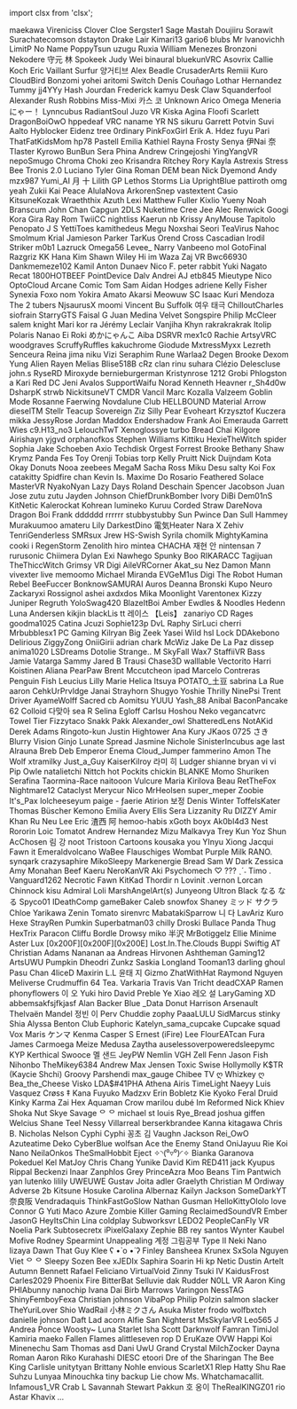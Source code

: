 ﻿import clsx from 'clsx';


<!-- Reminder that not only HTML chars have to be escaped, MDX chars also need to be (such as a space followed by an underscore). -->
<Patronelt k="0" ias="1" sp="0" >maekawa</Patronelt> <Patronelt k="0" ias="1" sp="0" >Vireniciss</Patronelt> <Patronelt k="0" ias="1" sp="0" >Clover Cloe</Patronelt> <Patronelt k="0" ias="0" sp="0" >Sergster1</Patronelt> <Patronelt k="0" ias="1" sp="0" >Sage Mastah</Patronelt> 
<Patronelt k="0" ias="1" sp="0" >Doujiiru</Patronelt> <Patronelt k="0" ias="1" sp="0" >Sorawit Surachatecomson</Patronelt> <Patronelt k="0" ias="1" sp="0" >dstayton</Patronelt> <Patronelt k="0" ias="1" sp="0" >Drake Lair</Patronelt> <Patronelt k="0" ias="1" sp="0" >Kimari13</Patronelt> 
<Patronelt k="0" ias="0" sp="0" >gario6</Patronelt> <Patronelt k="0" ias="1" sp="0" >blubs</Patronelt> <Patronelt k="0" ias="1" sp="0" >Mr Ivanovichh</Patronelt> <Patronelt k="0" ias="1" sp="0" >LimitP</Patronelt> <Patronelt k="0" ias="1" sp="0" >No Name</Patronelt> 
<Patronelt k="0" ias="1" sp="0" >PoppyTsun</Patronelt> <Patronelt k="0" ias="1" sp="0" >uzugu</Patronelt> <Patronelt k="0" ias="1" sp="0" >Ruxia</Patronelt> <Patronelt k="0" ias="0" sp="0" >William Menezes Bronzoni</Patronelt> <Patronelt k="0" ias="1" sp="0" >Nekodere</Patronelt> 
<Patronelt k="0" ias="1" sp="0" >守元 林</Patronelt> <Patronelt k="0" ias="1" sp="0" >Spokeek</Patronelt> <Patronelt k="0" ias="0" sp="0" >Judy Wei</Patronelt> <Patronelt k="0" ias="1" sp="0" >binaural</Patronelt> <Patronelt k="0" ias="1" sp="0" >bluekunVRC</Patronelt> 
<Patronelt k="0" ias="1" sp="0" >Asovrix</Patronelt> <Patronelt k="0" ias="1" sp="0" >Callie Koch</Patronelt> <Patronelt k="0" ias="1" sp="0" >Eric Vaillant</Patronelt> <Patronelt k="0" ias="1" sp="0" >Surfur</Patronelt> <Patronelt k="0" ias="1" sp="0" >양거티브</Patronelt> 
<Patronelt k="0" ias="1" sp="0" >Alex Beadle</Patronelt> <Patronelt k="0" ias="1" sp="0" >CrusaderArts</Patronelt> <Patronelt k="0" ias="1" sp="0" >Remiii</Patronelt> <Patronelt k="0" ias="1" sp="0" >Kuro</Patronelt> <Patronelt k="0" ias="1" sp="0" >CloudBird</Patronelt> 
<Patronelt k="0" ias="1" sp="0" >Bonzomi</Patronelt> <Patronelt k="0" ias="1" sp="0" >yohei aritomi</Patronelt> <Patronelt k="0" ias="1" sp="0" >Switch</Patronelt> <Patronelt k="0" ias="1" sp="0" >Denís Couñago</Patronelt> <Patronelt k="0" ias="1" sp="0" >Lothar Hernandez</Patronelt> 
<Patronelt k="0" ias="1" sp="0" >Tummy</Patronelt> <Patronelt k="0" ias="1" sp="0" >jj4YYy</Patronelt> <Patronelt k="0" ias="1" sp="0" >Hash Jourdan</Patronelt> <Patronelt k="0" ias="1" sp="0" >Frederick</Patronelt> <Patronelt k="0" ias="1" sp="0" >kamyu</Patronelt> 
<Patronelt k="0" ias="1" sp="0" >Desk Claw</Patronelt> <Patronelt k="0" ias="1" sp="0" >Squanderfool</Patronelt> <Patronelt k="0" ias="1" sp="0" >Alexander</Patronelt> <Patronelt k="0" ias="1" sp="0" >Rush Robbins</Patronelt> <Patronelt k="0" ias="1" sp="0" >Miss&#0045;Mixi</Patronelt> 
<Patronelt k="0" ias="1" sp="0" >카스 코</Patronelt> <Patronelt k="0" ias="1" sp="0" >Unknown</Patronelt> <Patronelt k="0" ias="0" sp="0" >Arico</Patronelt> <Patronelt k="0" ias="1" sp="0" >Omega</Patronelt> <Patronelt k="0" ias="1" sp="0" >Meneria</Patronelt> 
<Patronelt k="0" ias="1" sp="0" >にゃー！</Patronelt> <Patronelt k="0" ias="1" sp="0" >Lynncubus</Patronelt> <Patronelt k="0" ias="1" sp="0" >RadiantSoul</Patronelt> <Patronelt k="0" ias="1" sp="0" >Juzo VR</Patronelt> <Patronelt k="0" ias="1" sp="0" >Kiska Agina</Patronelt> 
<Patronelt k="0" ias="1" sp="0" >Floofi</Patronelt> <Patronelt k="0" ias="1" sp="0" >Scarlett</Patronelt> <Patronelt k="0" ias="1" sp="0" >DragonBoiOwO</Patronelt> <Patronelt k="0" ias="1" sp="0" >hppedeaf</Patronelt> <Patronelt k="0" ias="1" sp="0" >VRC naname</Patronelt> 
<Patronelt k="0" ias="1" sp="0" >YR NS</Patronelt> <Patronelt k="0" ias="1" sp="0" >sikuru</Patronelt> <Patronelt k="0" ias="1" sp="0" >Garrett Potvin</Patronelt> <Patronelt k="0" ias="1" sp="0" >Suvi Aalto</Patronelt> <Patronelt k="0" ias="1" sp="0" >Hyblocker</Patronelt> 
<Patronelt k="0" ias="1" sp="0" >Eidenz</Patronelt> <Patronelt k="0" ias="1" sp="0" >tree</Patronelt> <Patronelt k="0" ias="1" sp="0" >0rdinary</Patronelt> <Patronelt k="0" ias="1" sp="0" >PinkFoxGirl</Patronelt> <Patronelt k="0" ias="1" sp="0" >Erik A&#0046; Hdez</Patronelt> 
<Patronelt k="0" ias="1" sp="0" >fuyu</Patronelt> <Patronelt k="0" ias="1" sp="0" >Pari</Patronelt> <Patronelt k="0" ias="1" sp="0" >ThatFatKidsMom</Patronelt> <Patronelt k="0" ias="1" sp="0" >hp78</Patronelt> <Patronelt k="0" ias="1" sp="0" >Pastell Emilia</Patronelt> 
<Patronelt k="0" ias="1" sp="0" >Kathiel Rayna</Patronelt> <Patronelt k="0" ias="1" sp="0" >Frosty</Patronelt> <Patronelt k="0" ias="1" sp="0" >Senya</Patronelt> <Patronelt k="0" ias="1" sp="0" >伊Nai 奈</Patronelt> <Patronelt k="0" ias="1" sp="0" >Tlaster</Patronelt> 
<Patronelt k="0" ias="0" sp="0" >Kyrowo</Patronelt> <Patronelt k="0" ias="1" sp="0" >BunBun</Patronelt> <Patronelt k="0" ias="1" sp="0" >Sera Phina</Patronelt> <Patronelt k="0" ias="0" sp="0" >Andrew</Patronelt> <Patronelt k="0" ias="1" sp="0" >Cringejoshi</Patronelt> 
<Patronelt k="0" ias="1" sp="0" >YingYangVR</Patronelt> <Patronelt k="0" ias="1" sp="0" >nepoSmugo</Patronelt> <Patronelt k="0" ias="1" sp="0" >Chroma</Patronelt> <Patronelt k="0" ias="1" sp="0" >Choki</Patronelt> <Patronelt k="0" ias="1" sp="0" >zeo</Patronelt> 
<Patronelt k="0" ias="1" sp="0" >Krisandra Ritchey</Patronelt> <Patronelt k="0" ias="1" sp="0" >Rory</Patronelt> <Patronelt k="0" ias="1" sp="0" >Kayla</Patronelt> <Patronelt k="0" ias="0" sp="0" >Astrexis</Patronelt> <Patronelt k="0" ias="0" sp="0" >Stress</Patronelt> 
<Patronelt k="0" ias="0" sp="0" >Bee</Patronelt> <Patronelt k="0" ias="0" sp="0" >Tronis 2&#0046;0</Patronelt> <Patronelt k="0" ias="1" sp="0" >Luciano Tyler</Patronelt> <Patronelt k="0" ias="1" sp="0" >Gina Roman</Patronelt> <Patronelt k="0" ias="1" sp="0" >DEM bean</Patronelt> 
<Patronelt k="0" ias="1" sp="0" >Nick</Patronelt> <Patronelt k="0" ias="0" sp="0" >Dyemond</Patronelt> <Patronelt k="0" ias="1" sp="0" >Andy</Patronelt> <Patronelt k="0" ias="1" sp="0" >mzx987</Patronelt> <Patronelt k="0" ias="1" sp="0" >Yumi&#0095;AI</Patronelt> 
<Patronelt k="0" ias="0" sp="0" >月 十</Patronelt> <Patronelt k="0" ias="0" sp="0" >Lilith GP</Patronelt> <Patronelt k="0" ias="0" sp="0" >Lethos Storms</Patronelt> <Patronelt k="0" ias="1" sp="0" >Lia</Patronelt> <Patronelt k="0" ias="0" sp="0" >UprightBlue</Patronelt> 
<Patronelt k="0" ias="1" sp="0" >pattiroth</Patronelt> <Patronelt k="0" ias="1" sp="0" >omg yeah</Patronelt> <Patronelt k="0" ias="1" sp="0" >Zukii</Patronelt> <Patronelt k="0" ias="1" sp="0" >Kai Peace</Patronelt> <Patronelt k="0" ias="1" sp="0" >AlulaNova</Patronelt> 
<Patronelt k="0" ias="1" sp="0" >ArkorenSnep</Patronelt> <Patronelt k="0" ias="1" sp="0" >vastextent</Patronelt> <Patronelt k="0" ias="1" sp="0" >Casio</Patronelt> <Patronelt k="0" ias="1" sp="0" >KitsuneKozak</Patronelt> <Patronelt k="0" ias="1" sp="0" >Wraeththix</Patronelt> 
<Patronelt k="0" ias="1" sp="0" >Azuth</Patronelt> <Patronelt k="0" ias="0" sp="0" >Lexi</Patronelt> <Patronelt k="0" ias="1" sp="0" >Matthew Fuller</Patronelt> <Patronelt k="0" ias="1" sp="0" >Kixlio Yueny</Patronelt> <Patronelt k="0" ias="0" sp="0" >Noah Branscum</Patronelt> 
<Patronelt k="0" ias="1" sp="0" >John Chan</Patronelt> <Patronelt k="0" ias="1" sp="0" >Capgun</Patronelt> <Patronelt k="0" ias="1" sp="0" >2DLS</Patronelt> <Patronelt k="0" ias="0" sp="0" >Nuketime</Patronelt> <Patronelt k="0" ias="0" sp="0" >Cree Jee</Patronelt> 
<Patronelt k="0" ias="1" sp="0" >Alec Renwick</Patronelt> <Patronelt k="0" ias="1" sp="0" >Googi</Patronelt> <Patronelt k="0" ias="1" sp="0" >Kora Gira</Patronelt> <Patronelt k="0" ias="1" sp="0" >Ray Rom</Patronelt> <Patronelt k="0" ias="1" sp="0" >TwiiCC</Patronelt> 
<Patronelt k="0" ias="1" sp="0" >nightliss</Patronelt> <Patronelt k="0" ias="1" sp="0" >Kaerun</Patronelt> <Patronelt k="0" ias="1" sp="0" >nb</Patronelt> <Patronelt k="0" ias="1" sp="0" >Krissy</Patronelt> <Patronelt k="0" ias="1" sp="0" >AnyMouse</Patronelt> 
<Patronelt k="0" ias="1" sp="0" >Tapitolo Penopato</Patronelt> <Patronelt k="0" ias="1" sp="0" >J S</Patronelt> <Patronelt k="0" ias="1" sp="0" >YettiToes</Patronelt> <Patronelt k="0" ias="1" sp="0" >kamithedeus</Patronelt> <Patronelt k="0" ias="1" sp="0" >Megu</Patronelt> 
<Patronelt k="0" ias="1" sp="0" >Noxshai</Patronelt> <Patronelt k="0" ias="0" sp="0" >Seori</Patronelt> <Patronelt k="0" ias="0" sp="0" >TeaVirus</Patronelt> <Patronelt k="0" ias="1" sp="0" >Nahoc</Patronelt> <Patronelt k="0" ias="1" sp="0" >Smolmum</Patronelt> 
<Patronelt k="0" ias="1" sp="0" >Krial</Patronelt> <Patronelt k="0" ias="1" sp="0" >Jamieson Parker</Patronelt> <Patronelt k="0" ias="1" sp="0" >TarKus</Patronelt> <Patronelt k="0" ias="1" sp="0" >Orend Cross</Patronelt> <Patronelt k="0" ias="1" sp="0" >Cascadian</Patronelt> 
<Patronelt k="0" ias="1" sp="0" >Irodil Striker</Patronelt> <Patronelt k="0" ias="0" sp="0" >m0b1</Patronelt> <Patronelt k="0" ias="1" sp="0" >Lazruck</Patronelt> <Patronelt k="0" ias="1" sp="0" >Omega56</Patronelt> <Patronelt k="0" ias="1" sp="0" >Levee&#0095;</Patronelt> 
<Patronelt k="0" ias="1" sp="0" >Narry</Patronelt> <Patronelt k="0" ias="1" sp="0" >Vanbeeno</Patronelt> <Patronelt k="0" ias="1" sp="0" >mol</Patronelt> <Patronelt k="0" ias="1" sp="0" >GotoFinal</Patronelt> <Patronelt k="0" ias="1" sp="0" >Razgriz</Patronelt> 
<Patronelt k="0" ias="1" sp="0" >KK</Patronelt> <Patronelt k="0" ias="1" sp="0" >Hana Kim</Patronelt> <Patronelt k="0" ias="1" sp="0" >Shawn Wiley</Patronelt> <Patronelt k="0" ias="1" sp="0" >Hi im Waza</Patronelt> <Patronelt k="0" ias="1" sp="0" >Zaj VR</Patronelt> 
<Patronelt k="0" ias="1" sp="0" >Bwc66930</Patronelt> <Patronelt k="0" ias="1" sp="0" >Dankmemeze102 Kamil</Patronelt> <Patronelt k="0" ias="1" sp="0" >Anton Dunaev</Patronelt> <Patronelt k="0" ias="0" sp="0" >Nico F&#0046;</Patronelt> <Patronelt k="0" ias="1" sp="0" >peter rabbit</Patronelt> 
<Patronelt k="0" ias="1" sp="0" >Yuki Nagato</Patronelt> <Patronelt k="0" ias="0" sp="0" >Recat</Patronelt> <Patronelt k="0" ias="0" sp="0" >1800HOTBEEF</Patronelt> <Patronelt k="0" ias="1" sp="0" >PointDevice</Patronelt> <Patronelt k="0" ias="0" sp="0" >Dalv Andrei</Patronelt> 
<Patronelt k="0" ias="1" sp="0" >AJ</Patronelt> <Patronelt k="0" ias="1" sp="0" >etb845</Patronelt> <Patronelt k="0" ias="0" sp="0" >Mieutype Nico</Patronelt> <Patronelt k="0" ias="1" sp="0" >OptoCloud</Patronelt> <Patronelt k="0" ias="0" sp="0" >Arcane</Patronelt> 
<Patronelt k="0" ias="1" sp="0" >Comic Tom</Patronelt> <Patronelt k="0" ias="1" sp="0" >Sam</Patronelt> <Patronelt k="0" ias="0" sp="0" >Aidan Hodges</Patronelt> <Patronelt k="0" ias="1" sp="0" >adriene</Patronelt> <Patronelt k="0" ias="1" sp="0" >Kelly Fisher</Patronelt> 
<Patronelt k="0" ias="1" sp="0" >Synexia Foxo</Patronelt> <Patronelt k="0" ias="0" sp="0" >nom</Patronelt> <Patronelt k="0" ias="0" sp="0" >Yokira Amato</Patronelt> <Patronelt k="0" ias="1" sp="0" >Akarsi</Patronelt> <Patronelt k="0" ias="1" sp="0" >Meowuw SC</Patronelt> 
<Patronelt k="0" ias="0" sp="0" >Isaac Kuri Mendoza</Patronelt> <Patronelt k="0" ias="1" sp="0" >The 2 tubers</Patronelt> <Patronelt k="0" ias="0" sp="0" >NjsaurusX</Patronelt> <Patronelt k="0" ias="1" sp="0" >moomi</Patronelt> <Patronelt k="0" ias="1" sp="0" >Vincent Bu</Patronelt> 
<Patronelt k="0" ias="1" sp="0" >Suffolk</Patronelt> <Patronelt k="0" ias="1" sp="0" >여우 태극</Patronelt> <Patronelt k="0" ias="0" sp="0" >ChilloutCharles</Patronelt> <Patronelt k="0" ias="0" sp="0" >siofrain</Patronelt> <Patronelt k="0" ias="1" sp="0" >StarryGTS</Patronelt> 
<Patronelt k="0" ias="1" sp="0" >Faisal G</Patronelt> <Patronelt k="0" ias="1" sp="0" >Juan Medina</Patronelt> <Patronelt k="0" ias="0" sp="0" >Velvet</Patronelt> <Patronelt k="0" ias="1" sp="0" >Songspire</Patronelt> <Patronelt k="0" ias="1" sp="0" >Philip McCleer</Patronelt> 
<Patronelt k="0" ias="1" sp="0" >salem knight</Patronelt> <Patronelt k="0" ias="1" sp="0" >Mari</Patronelt> <Patronelt k="0" ias="1" sp="0" >kor ra</Patronelt> <Patronelt k="0" ias="1" sp="0" >Jérémy Leclair</Patronelt> <Patronelt k="0" ias="1" sp="0" >Vanjiha</Patronelt> 
<Patronelt k="0" ias="1" sp="0" >Khyn</Patronelt> <Patronelt k="0" ias="1" sp="0" >rakrakrakrak</Patronelt> <Patronelt k="0" ias="1" sp="0" >Itolip</Patronelt> <Patronelt k="0" ias="1" sp="0" >Polaris</Patronelt> <Patronelt k="0" ias="0" sp="0" >Nanao Ei</Patronelt> 
<Patronelt k="0" ias="1" sp="0" >Roki</Patronelt> <Patronelt k="0" ias="0" sp="0" >めかにゃんこ</Patronelt> <Patronelt k="0" ias="1" sp="0" >Aiba</Patronelt> <Patronelt k="0" ias="1" sp="0" >DSRVR</Patronelt> <Patronelt k="0" ias="1" sp="0" >mex1c0</Patronelt> 
<Patronelt k="0" ias="1" sp="0" >Rachie</Patronelt> <Patronelt k="0" ias="1" sp="0" >ArtsyVRC</Patronelt> <Patronelt k="0" ias="0" sp="0" >woodgraves</Patronelt> <Patronelt k="0" ias="1" sp="0" >ScruffyRuffles</Patronelt> <Patronelt k="0" ias="1" sp="0" >kakuchrome</Patronelt> 
<Patronelt k="0" ias="0" sp="0" >Giodude</Patronelt> <Patronelt k="0" ias="0" sp="0" >MxtressMyxx</Patronelt> <Patronelt k="0" ias="0" sp="0" >Lezreth Senceura</Patronelt> <Patronelt k="0" ias="0" sp="0" >Reina</Patronelt> <Patronelt k="0" ias="1" sp="0" >jima niku</Patronelt> 
<Patronelt k="0" ias="1" sp="0" >Vizi</Patronelt> <Patronelt k="0" ias="1" sp="0" >Seraphim Rune</Patronelt> <Patronelt k="0" ias="1" sp="0" >Warlaa2</Patronelt> <Patronelt k="0" ias="0" sp="0" >Degen</Patronelt> <Patronelt k="0" ias="1" sp="0" >Brooke</Patronelt> 
<Patronelt k="0" ias="0" sp="0" >Dexom</Patronelt> <Patronelt k="0" ias="1" sp="0" >Yung Alien</Patronelt> <Patronelt k="0" ias="0" sp="0" >Rayen</Patronelt> <Patronelt k="0" ias="0" sp="0" >Melias</Patronelt> <Patronelt k="0" ias="1" sp="0" >Blise518B</Patronelt> 
<Patronelt k="0" ias="0" sp="0" >cRz clan</Patronelt> <Patronelt k="0" ias="1" sp="0" >rinu suhara</Patronelt> <Patronelt k="0" ias="0" sp="0" >Clézio Delescluse</Patronelt> <Patronelt k="0" ias="1" sp="0" >john&#0046;s</Patronelt> <Patronelt k="0" ias="0" sp="0" >RyseRD</Patronelt> 
<Patronelt k="0" ias="0" sp="0" >Miroxyde</Patronelt> <Patronelt k="0" ias="1" sp="0" >bernieburgerman</Patronelt> <Patronelt k="0" ias="0" sp="0" >Kristynrose 1212</Patronelt> <Patronelt k="0" ias="0" sp="0" >Grobi</Patronelt> <Patronelt k="0" ias="0" sp="0" >Phlogston</Patronelt> 
<Patronelt k="0" ias="1" sp="0" >a</Patronelt> <Patronelt k="0" ias="1" sp="0" >Kari Red</Patronelt> <Patronelt k="0" ias="0" sp="0" >DC</Patronelt> <Patronelt k="0" ias="0" sp="0" >Jeni Avalos</Patronelt> <Patronelt k="0" ias="1" sp="0" >SupportWaifu</Patronelt> 
<Patronelt k="0" ias="0" sp="0" >Norad</Patronelt> <Patronelt k="0" ias="1" sp="0" >Kenneth Heavner</Patronelt> <Patronelt k="0" ias="0" sp="0" >r&#0095;Sh4d0w</Patronelt> <Patronelt k="0" ias="1" sp="0" >DsharpK</Patronelt> <Patronelt k="0" ias="0" sp="0" >strwb</Patronelt> 
<Patronelt k="0" ias="0" sp="0" >NickitsuneVT</Patronelt> <Patronelt k="0" ias="1" sp="0" >CMDR Vancil</Patronelt> <Patronelt k="0" ias="0" sp="0" >Marc Kozalla</Patronelt> <Patronelt k="0" ias="0" sp="0" >Valzeem</Patronelt> <Patronelt k="0" ias="0" sp="0" >Goblin Mode</Patronelt> 
<Patronelt k="0" ias="0" sp="0" >Rosanne Faerwing</Patronelt> <Patronelt k="0" ias="1" sp="0" >Novdalune</Patronelt> <Patronelt k="0" ias="1" sp="0" >Club HELLBOUND</Patronelt> <Patronelt k="0" ias="0" sp="0" >Material Arrow</Patronelt> <Patronelt k="0" ias="1" sp="0" >dieselTM</Patronelt> 
<Patronelt k="0" ias="0" sp="0" >Stellr</Patronelt> <Patronelt k="0" ias="1" sp="0" >Teacup Sovereign</Patronelt> <Patronelt k="0" ias="0" sp="0" >Ziz</Patronelt> <Patronelt k="0" ias="0" sp="0" >Silly Pear</Patronelt> <Patronelt k="0" ias="1" sp="0" >Evoheart</Patronelt> 
<Patronelt k="0" ias="0" sp="0" >Krzysztof Kuczera</Patronelt> <Patronelt k="0" ias="0" sp="0" >mikka</Patronelt> <Patronelt k="0" ias="0" sp="0" >JessyRose</Patronelt> <Patronelt k="0" ias="0" sp="0" >Jordan Maddox</Patronelt> <Patronelt k="0" ias="1" sp="0" >Endershadow</Patronelt> 
<Patronelt k="0" ias="0" sp="0" >Frank</Patronelt> <Patronelt k="0" ias="1" sp="0" >Aoi Emerauda</Patronelt> <Patronelt k="0" ias="1" sp="0" >Garrett Wies</Patronelt> <Patronelt k="0" ias="1" sp="0" >c9&#0046;H13&#0095;no3</Patronelt> <Patronelt k="0" ias="1" sp="0" >LelouchTwT</Patronelt> 
<Patronelt k="0" ias="0" sp="0" >Xenoglossye</Patronelt> <Patronelt k="0" ias="1" sp="0" >turbo</Patronelt> <Patronelt k="0" ias="1" sp="0" >Bread Chai</Patronelt> <Patronelt k="0" ias="0" sp="0" >Kilgore</Patronelt> <Patronelt k="0" ias="1" sp="0" >Airishayn</Patronelt> 
<Patronelt k="0" ias="1" sp="0" >yjgvd</Patronelt> <Patronelt k="0" ias="0" sp="0" >orphanofkos</Patronelt> <Patronelt k="0" ias="1" sp="0" >Stephen Williams</Patronelt> <Patronelt k="0" ias="1" sp="0" >Kittiku</Patronelt> <Patronelt k="0" ias="0" sp="0" >HexieTheWitch</Patronelt> 
<Patronelt k="0" ias="0" sp="0" >spider</Patronelt> <Patronelt k="0" ias="0" sp="0" >Sophia</Patronelt> <Patronelt k="0" ias="0" sp="0" >Jake Schoeben</Patronelt> <Patronelt k="0" ias="0" sp="0" >Axio</Patronelt> <Patronelt k="0" ias="1" sp="0" >Techdisk</Patronelt> 
<Patronelt k="0" ias="1" sp="0" >Orgest</Patronelt> <Patronelt k="0" ias="1" sp="0" >Forrest</Patronelt> <Patronelt k="0" ias="0" sp="0" >Brooke</Patronelt> <Patronelt k="0" ias="1" sp="0" >Bethany Shaw</Patronelt> <Patronelt k="0" ias="1" sp="0" >Krymz Panda</Patronelt> 
<Patronelt k="0" ias="1" sp="0" >Fes Toy</Patronelt> <Patronelt k="0" ias="1" sp="0" >Orenji</Patronelt> <Patronelt k="0" ias="1" sp="0" >Tobias torp</Patronelt> <Patronelt k="0" ias="1" sp="0" >Kelly Pruitt</Patronelt> <Patronelt k="0" ias="0" sp="0" >Nick Duijndam</Patronelt> 
<Patronelt k="0" ias="1" sp="0" >Kota</Patronelt> <Patronelt k="0" ias="0" sp="0" >Okay Donuts</Patronelt> <Patronelt k="0" ias="1" sp="0" >Nooa</Patronelt> <Patronelt k="0" ias="1" sp="0" >zeebees</Patronelt> <Patronelt k="0" ias="1" sp="0" >MegaM</Patronelt> 
<Patronelt k="0" ias="1" sp="0" >Sacha Ross</Patronelt> <Patronelt k="0" ias="1" sp="0" >Miku Desu</Patronelt> <Patronelt k="0" ias="0" sp="0" >salty</Patronelt> <Patronelt k="0" ias="0" sp="0" >Koi Fox</Patronelt> <Patronelt k="0" ias="1" sp="0" >catakitty</Patronelt> 
<Patronelt k="0" ias="0" sp="0" >Spidfire chan</Patronelt> <Patronelt k="0" ias="1" sp="0" >Kevin</Patronelt> <Patronelt k="0" ias="0" sp="0" >Is&#0046;</Patronelt> <Patronelt k="0" ias="0" sp="0" >Maxime Do Rosario</Patronelt> <Patronelt k="0" ias="0" sp="0" >Feathered Solace</Patronelt> 
<Patronelt k="0" ias="1" sp="0" >MasterVR</Patronelt> <Patronelt k="0" ias="0" sp="0" >NyakoNyan</Patronelt> <Patronelt k="0" ias="1" sp="0" >Lazy Days</Patronelt> <Patronelt k="0" ias="1" sp="0" >Roland Deschain</Patronelt> <Patronelt k="0" ias="1" sp="0" >Spencer Jacobson</Patronelt> 
<Patronelt k="0" ias="0" sp="0" >Juan Jose</Patronelt> <Patronelt k="0" ias="0" sp="0" >zutu zutu</Patronelt> <Patronelt k="0" ias="0" sp="0" >Jayden Johnson</Patronelt> <Patronelt k="0" ias="1" sp="0" >ChiefDrunkBomber</Patronelt> <Patronelt k="0" ias="1" sp="0" >Ivory</Patronelt> 
<Patronelt k="0" ias="0" sp="0" >DiBi</Patronelt> <Patronelt k="0" ias="0" sp="0" >Dem01nS</Patronelt> <Patronelt k="0" ias="1" sp="0" >KitNetic</Patronelt> <Patronelt k="0" ias="1" sp="0" >Kalerockat</Patronelt> <Patronelt k="0" ias="0" sp="0" >Kohrean</Patronelt> 
<Patronelt k="0" ias="1" sp="0" >lumineko</Patronelt> <Patronelt k="0" ias="1" sp="0" >Kuruu</Patronelt> <Patronelt k="0" ias="1" sp="0" >Corded Straw</Patronelt> <Patronelt k="0" ias="1" sp="0" >DareNova</Patronelt> <Patronelt k="0" ias="0" sp="0" >Dragon Boi</Patronelt> 
<Patronelt k="0" ias="1" sp="0" >Frank</Patronelt> <Patronelt k="0" ias="1" sp="0" >dddddd rrrrrr</Patronelt> <Patronelt k="0" ias="1" sp="0" >stubbystubby</Patronelt> <Patronelt k="0" ias="1" sp="0" >Sun Pwince</Patronelt> <Patronelt k="0" ias="1" sp="0" >Dan Sull</Patronelt> 
<Patronelt k="0" ias="0" sp="0" >Hammey</Patronelt> <Patronelt k="0" ias="1" sp="0" >Murakuumoo</Patronelt> <Patronelt k="0" ias="0" sp="0" >amateru</Patronelt> <Patronelt k="0" ias="1" sp="0" >Lily</Patronelt> <Patronelt k="0" ias="1" sp="0" >DarkestDino</Patronelt> 
<Patronelt k="0" ias="0" sp="0" >電気Heater</Patronelt> <Patronelt k="0" ias="1" sp="0" >Nara X</Patronelt> <Patronelt k="0" ias="1" sp="0" >Zehiv</Patronelt> <Patronelt k="0" ias="1" sp="0" >TenriGenderless</Patronelt> <Patronelt k="0" ias="0" sp="0" >SMRsux Jrew</Patronelt> 
<Patronelt k="0" ias="0" sp="0" >HS&#0045;Swish</Patronelt> <Patronelt k="0" ias="1" sp="0" >Syrila</Patronelt> <Patronelt k="0" ias="1" sp="0" >chomilk</Patronelt> <Patronelt k="0" ias="1" sp="0" >MightyKamina</Patronelt> <Patronelt k="0" ias="0" sp="0" >cooki i</Patronelt> 
<Patronelt k="0" ias="1" sp="0" >RegenStorm</Patronelt> <Patronelt k="0" ias="0" sp="0" >Zenolith</Patronelt> <Patronelt k="0" ias="0" sp="0" >hiro</Patronelt> <Patronelt k="0" ias="0" sp="0" >mintea</Patronelt> <Patronelt k="0" ias="0" sp="0" >CHACHA</Patronelt> 
<Patronelt k="0" ias="1" sp="0" >재현 안</Patronelt> <Patronelt k="0" ias="1" sp="0" >nintensan 7</Patronelt> <Patronelt k="0" ias="1" sp="0" >rurusonic</Patronelt> <Patronelt k="0" ias="1" sp="0" >Chiimera</Patronelt> <Patronelt k="0" ias="1" sp="0" >Dylan</Patronelt> 
<Patronelt k="0" ias="1" sp="0" >Exi Nawhego</Patronelt> <Patronelt k="0" ias="1" sp="0" >Spunky</Patronelt> <Patronelt k="0" ias="0" sp="0" >Boo</Patronelt> <Patronelt k="0" ias="0" sp="0" >RIKARACC</Patronelt> <Patronelt k="0" ias="1" sp="0" >Tagijuan</Patronelt> 
<Patronelt k="0" ias="1" sp="0" >TheThiccWitch</Patronelt> <Patronelt k="0" ias="1" sp="0" >Grimsy VR</Patronelt> <Patronelt k="0" ias="1" sp="0" >Digi</Patronelt> <Patronelt k="0" ias="1" sp="0" >AileVRCorner</Patronelt> <Patronelt k="0" ias="0" sp="0" >Akat&#0095;su</Patronelt> 
<Patronelt k="0" ias="1" sp="0" >Nez</Patronelt> <Patronelt k="0" ias="1" sp="0" >Damon Mann</Patronelt> <Patronelt k="0" ias="0" sp="0" >vivexter live</Patronelt> <Patronelt k="0" ias="0" sp="0" >memoomo</Patronelt> <Patronelt k="0" ias="1" sp="0" >Michael Miranda</Patronelt> 
<Patronelt k="0" ias="0" sp="0" >EVGeM1us</Patronelt> <Patronelt k="0" ias="0" sp="0" >Digi The Robot</Patronelt> <Patronelt k="0" ias="1" sp="0" >Human Rebel</Patronelt> <Patronelt k="0" ias="1" sp="0" >BeeFuccer</Patronelt> <Patronelt k="0" ias="1" sp="0" >BonknowSAMURAI</Patronelt> 
<Patronelt k="0" ias="0" sp="0" >Auros</Patronelt> <Patronelt k="0" ias="0" sp="0" >Deanna Bronski</Patronelt> <Patronelt k="0" ias="1" sp="0" >Kupo</Patronelt> <Patronelt k="0" ias="1" sp="0" >Neuro</Patronelt> <Patronelt k="0" ias="0" sp="0" >Zackaryxi Rossignol</Patronelt> 
<Patronelt k="0" ias="0" sp="0" >ashei</Patronelt> <Patronelt k="0" ias="1" sp="0" >axdxdos</Patronelt> <Patronelt k="0" ias="1" sp="0" >Mika Moonlight</Patronelt> <Patronelt k="0" ias="0" sp="0" >Varentonex</Patronelt> <Patronelt k="0" ias="0" sp="0" >Kizzy</Patronelt> 
<Patronelt k="0" ias="1" sp="0" >Juniper Regruth</Patronelt> <Patronelt k="0" ias="1" sp="0" >YoloSwag420 BlazeItBoi</Patronelt> <Patronelt k="0" ias="1" sp="0" >Amber</Patronelt> <Patronelt k="0" ias="1" sp="0" >Ewdles &#0038; Noodles</Patronelt> <Patronelt k="0" ias="1" sp="0" >Hedenn</Patronelt> 
<Patronelt k="0" ias="0" sp="0" >Luna Andersen</Patronelt> <Patronelt k="0" ias="0" sp="0" >kikjin</Patronelt> <Patronelt k="0" ias="1" sp="0" >blackLis tt</Patronelt> <Patronelt k="0" ias="0" sp="0" >레이스 【Leis】</Patronelt> <Patronelt k="0" ias="1" sp="0" >zanariyo</Patronelt> 
<Patronelt k="0" ias="1" sp="0" >CD Rages</Patronelt> <Patronelt k="0" ias="0" sp="0" >goodma1025</Patronelt> <Patronelt k="0" ias="1" sp="0" >Catina</Patronelt> <Patronelt k="0" ias="1" sp="0" >Jcuzi</Patronelt> <Patronelt k="0" ias="1" sp="0" >Sophie123p</Patronelt> 
<Patronelt k="0" ias="0" sp="0" >DvL Raphy</Patronelt> <Patronelt k="0" ias="0" sp="0" >SirLuci</Patronelt> <Patronelt k="0" ias="0" sp="0" >cherri</Patronelt> <Patronelt k="0" ias="1" sp="0" >Mrbubblesx1 PC Gaming</Patronelt> <Patronelt k="0" ias="1" sp="0" >Kilryan</Patronelt> 
<Patronelt k="0" ias="0" sp="0" >Big Zeek</Patronelt> <Patronelt k="0" ias="1" sp="0" >Yasei Wild</Patronelt> <Patronelt k="0" ias="0" sp="0" >hsl</Patronelt> <Patronelt k="0" ias="1" sp="0" >Lock</Patronelt> <Patronelt k="0" ias="1" sp="0" >DDAkebono</Patronelt> 
<Patronelt k="0" ias="1" sp="0" >Delirious</Patronelt> <Patronelt k="0" ias="1" sp="0" >ZiggyZong</Patronelt> <Patronelt k="0" ias="1" sp="0" >OniiGirii</Patronelt> <Patronelt k="0" ias="1" sp="0" >adrian chark</Patronelt> <Patronelt k="0" ias="1" sp="0" >McWiz</Patronelt> 
<Patronelt k="0" ias="1" sp="0" >Jake De La Paz</Patronelt> <Patronelt k="0" ias="1" sp="0" >dissep</Patronelt> <Patronelt k="0" ias="0" sp="0" >anima1020</Patronelt> <Patronelt k="0" ias="1" sp="0" >LSDreams</Patronelt> <Patronelt k="0" ias="1" sp="0" >Dotolie</Patronelt> 
<Patronelt k="0" ias="0" sp="0" >Strange&#0046;&#0046;</Patronelt> <Patronelt k="0" ias="1" sp="0" >M</Patronelt> <Patronelt k="0" ias="1" sp="0" >SkyFall</Patronelt> <Patronelt k="0" ias="1" sp="0" >Wax7</Patronelt> <Patronelt k="0" ias="0" sp="0" >StaffiiVR</Patronelt> 
<Patronelt k="0" ias="1" sp="0" >Bass</Patronelt> <Patronelt k="0" ias="0" sp="0" >Jamie Vatarga</Patronelt> <Patronelt k="0" ias="1" sp="0" >Sammy</Patronelt> <Patronelt k="0" ias="1" sp="0" >Jared B Trausi</Patronelt> <Patronelt k="0" ias="1" sp="0" >Chase3D</Patronelt> 
<Patronelt k="0" ias="0" sp="0" >walllable</Patronelt> <Patronelt k="0" ias="1" sp="0" >Vectorito</Patronelt> <Patronelt k="0" ias="0" sp="0" >Harri Koistinen</Patronelt> <Patronelt k="0" ias="1" sp="0" >Aliana</Patronelt> <Patronelt k="0" ias="1" sp="0" >PearPaw</Patronelt> 
<Patronelt k="0" ias="0" sp="0" >Brent Mccutcheon</Patronelt> <Patronelt k="0" ias="1" sp="0" >ipad</Patronelt> <Patronelt k="0" ias="1" sp="0" >Marcelo Contreras</Patronelt> <Patronelt k="0" ias="1" sp="0" >Penguin Fish</Patronelt> <Patronelt k="0" ias="0" sp="0" >Leucius</Patronelt> 
<Patronelt k="0" ias="1" sp="0" >Lilly Marie</Patronelt> <Patronelt k="0" ias="1" sp="0" >Helica Itsuya</Patronelt> <Patronelt k="0" ias="0" sp="0" >POTATO&#0095;土豆</Patronelt> <Patronelt k="0" ias="1" sp="0" >sabrina La Rue</Patronelt> <Patronelt k="0" ias="1" sp="0" >aaron</Patronelt> 
<Patronelt k="0" ias="1" sp="0" >CehkUrPrvldge</Patronelt> <Patronelt k="0" ias="0" sp="0" >Janai Strayhorn</Patronelt> <Patronelt k="0" ias="0" sp="0" >Shugyo</Patronelt> <Patronelt k="0" ias="1" sp="0" >Yoshie</Patronelt> <Patronelt k="0" ias="0" sp="0" >Thrilly</Patronelt> 
<Patronelt k="0" ias="1" sp="0" >NinePsi</Patronelt> <Patronelt k="0" ias="1" sp="0" >Trent Driver</Patronelt> <Patronelt k="0" ias="1" sp="0" >AyameWolff</Patronelt> <Patronelt k="0" ias="0" sp="0" >Sacred</Patronelt> <Patronelt k="0" ias="1" sp="0" >cb</Patronelt> 
<Patronelt k="0" ias="1" sp="0" >Aomitsu</Patronelt> <Patronelt k="0" ias="0" sp="0" >YUUU</Patronelt> <Patronelt k="0" ias="1" sp="0" >Yash&#0095;88</Patronelt> <Patronelt k="0" ias="0" sp="0" >Anibal</Patronelt> <Patronelt k="0" ias="1" sp="0" >BaconPancake 62</Patronelt> 
<Patronelt k="0" ias="0" sp="0" >Colloid</Patronelt> <Patronelt k="0" ias="1" sp="0" >다맞아</Patronelt> <Patronelt k="0" ias="0" sp="0" >sea R</Patronelt> <Patronelt k="0" ias="1" sp="0" >Selina Egloff</Patronelt> <Patronelt k="0" ias="0" sp="0" >Carlsu</Patronelt> 
<Patronelt k="0" ias="1" sp="0" >Hoshou Neko</Patronelt> <Patronelt k="0" ias="1" sp="0" >vegancatvrc</Patronelt> <Patronelt k="0" ias="0" sp="0" >Towel Tier</Patronelt> <Patronelt k="0" ias="0" sp="0" >Fizzytaco</Patronelt> <Patronelt k="0" ias="0" sp="0" >Snakk Pakk</Patronelt> 
<Patronelt k="0" ias="1" sp="0" >Alexander&#0095;owl</Patronelt> <Patronelt k="0" ias="0" sp="0" >ShatteredLens</Patronelt> <Patronelt k="0" ias="0" sp="0" >NotAKid</Patronelt> <Patronelt k="0" ias="1" sp="0" >Derek Adams</Patronelt> <Patronelt k="0" ias="1" sp="0" >Ringoto&#0045;kun</Patronelt> 
<Patronelt k="0" ias="1" sp="0" >Justin Hightower</Patronelt> <Patronelt k="0" ias="1" sp="0" >Ana Kury</Patronelt> <Patronelt k="0" ias="1" sp="0" >JKaos 0725</Patronelt> <Patronelt k="0" ias="1" sp="0" >さき</Patronelt> <Patronelt k="0" ias="0" sp="0" >Blurry Vision</Patronelt> 
<Patronelt k="0" ias="1" sp="0" >Ginjo</Patronelt> <Patronelt k="0" ias="1" sp="0" >Lunate Spread</Patronelt> <Patronelt k="0" ias="1" sp="0" >Jasmine Nichole</Patronelt> <Patronelt k="0" ias="1" sp="0" >SinisterIncubus</Patronelt> <Patronelt k="0" ias="0" sp="0" >age last</Patronelt> 
<Patronelt k="0" ias="1" sp="0" >Alrauna</Patronelt> <Patronelt k="0" ias="0" sp="0" >Breb Deb</Patronelt> <Patronelt k="0" ias="0" sp="0" >Emperor Enema</Patronelt> <Patronelt k="0" ias="0" sp="0" >Cloud&#0095;Jumper</Patronelt> <Patronelt k="0" ias="1" sp="0" >fammerino</Patronelt> 
<Patronelt k="0" ias="1" sp="0" >Amon The Wolf</Patronelt> <Patronelt k="0" ias="1" sp="0" >xtramilky</Patronelt> <Patronelt k="0" ias="1" sp="0" >Just&#0095;a&#0095;Guy</Patronelt> <Patronelt k="0" ias="1" sp="0" >KaiserKilroy</Patronelt> <Patronelt k="0" ias="1" sp="0" >라미 히</Patronelt> 
<Patronelt k="0" ias="1" sp="0" >Ludger</Patronelt> <Patronelt k="0" ias="0" sp="0" >shianne bryan</Patronelt> <Patronelt k="0" ias="0" sp="0" >vi vi</Patronelt> <Patronelt k="0" ias="0" sp="0" >Pip Owle</Patronelt> <Patronelt k="0" ias="1" sp="0" >natalietchi</Patronelt> 
<Patronelt k="0" ias="1" sp="0" >Nittch</Patronelt> <Patronelt k="0" ias="1" sp="0" >hot Pockits chickin</Patronelt> <Patronelt k="0" ias="0" sp="0" >BLANKE</Patronelt> <Patronelt k="0" ias="1" sp="0" >Momo Shuriken</Patronelt> <Patronelt k="0" ias="1" sp="0" >Serafina Taormina&#0045;Race</Patronelt> 
<Patronelt k="0" ias="1" sp="0" >naitooon</Patronelt> <Patronelt k="0" ias="0" sp="0" >Vulcure</Patronelt> <Patronelt k="0" ias="0" sp="0" >Maria Kirilova</Patronelt> <Patronelt k="0" ias="0" sp="0" >Beau</Patronelt> <Patronelt k="0" ias="1" sp="0" >RetTheFox</Patronelt> 
<Patronelt k="0" ias="1" sp="0" >Nightmare12</Patronelt> <Patronelt k="0" ias="1" sp="0" >Cataclyst</Patronelt> <Patronelt k="0" ias="0" sp="0" >Merycur</Patronelt> <Patronelt k="0" ias="0" sp="0" >Nico</Patronelt> <Patronelt k="0" ias="1" sp="0" >MrHeolsen</Patronelt> 
<Patronelt k="0" ias="0" sp="0" >super&#0095;meper</Patronelt> <Patronelt k="0" ias="0" sp="0" >Zoobie</Patronelt> <Patronelt k="0" ias="0" sp="0" >It&#0039;s&#0095;Pax</Patronelt> <Patronelt k="0" ias="1" sp="0" >lolcheeseyum</Patronelt> <Patronelt k="0" ias="1" sp="0" >paige &#0045; ƒaerie</Patronelt> 
<Patronelt k="0" ias="0" sp="0" >Atirion</Patronelt> <Patronelt k="0" ias="0" sp="0" >보정</Patronelt> <Patronelt k="0" ias="0" sp="0" >Denis Winter</Patronelt> <Patronelt k="0" ias="1" sp="0" >ToffelsKater</Patronelt> <Patronelt k="0" ias="1" sp="0" >Thomas Büscher</Patronelt> 
<Patronelt k="0" ias="0" sp="0" >Kemono</Patronelt> <Patronelt k="0" ias="1" sp="0" >Emilia</Patronelt> <Patronelt k="0" ias="1" sp="0" >Avery Ellis</Patronelt> <Patronelt k="0" ias="0" sp="0" >Sera</Patronelt> <Patronelt k="0" ias="1" sp="0" >Lizzanity</Patronelt> 
<Patronelt k="0" ias="0" sp="0" >Ru</Patronelt> <Patronelt k="0" ias="0" sp="0" >DIZZY</Patronelt> <Patronelt k="0" ias="0" sp="0" >Amir Khan</Patronelt> <Patronelt k="0" ias="0" sp="0" >Ru Neu</Patronelt> <Patronelt k="0" ias="1" sp="0" >Lee Eric</Patronelt> 
<Patronelt k="0" ias="1" sp="0" >渣西 阿</Patronelt> <Patronelt k="0" ias="0" sp="0" >hemoo&#0045;habis</Patronelt> <Patronelt k="0" ias="1" sp="0" >xGoth boyx</Patronelt> <Patronelt k="0" ias="1" sp="0" >Ak0bl4d3</Patronelt> <Patronelt k="0" ias="0" sp="0" >Nest</Patronelt> 
<Patronelt k="0" ias="0" sp="0" >Rororin</Patronelt> <Patronelt k="0" ias="0" sp="0" >Loic Tomatot</Patronelt> <Patronelt k="0" ias="0" sp="0" >Andrew Hernandez</Patronelt> <Patronelt k="0" ias="0" sp="0" >Mizu Malkavya</Patronelt> <Patronelt k="0" ias="0" sp="0" >Trey Kun</Patronelt> 
<Patronelt k="0" ias="0" sp="0" >Yoz Shun</Patronelt> <Patronelt k="0" ias="1" sp="0" >AcChosen</Patronelt> <Patronelt k="0" ias="0" sp="0" >림 강</Patronelt> <Patronelt k="0" ias="0" sp="0" >noot</Patronelt> <Patronelt k="0" ias="0" sp="0" >Tristoon Cartoons</Patronelt> 
<Patronelt k="0" ias="0" sp="0" >kousaka you</Patronelt> <Patronelt k="0" ias="0" sp="0" >YInyu Xiong</Patronelt> <Patronelt k="0" ias="0" sp="0" >Jacqui</Patronelt> <Patronelt k="0" ias="0" sp="0" >Fawn it</Patronelt> <Patronelt k="0" ias="0" sp="0" >Emeraldvolcano</Patronelt> 
<Patronelt k="0" ias="0" sp="0" >WaBee</Patronelt> <Patronelt k="0" ias="0" sp="0" >Flauschiges Wombat</Patronelt> <Patronelt k="0" ias="1" sp="0" >Purple Milk</Patronelt> <Patronelt k="0" ias="0" sp="0" >RANO&#0046;</Patronelt> <Patronelt k="0" ias="0" sp="0" >synqark</Patronelt> 
<Patronelt k="0" ias="1" sp="0" >crazysaphire</Patronelt> <Patronelt k="0" ias="0" sp="0" >MikoSleepy</Patronelt> <Patronelt k="0" ias="0" sp="0" >Markenergie</Patronelt> <Patronelt k="0" ias="1" sp="0" >Bread</Patronelt> <Patronelt k="0" ias="0" sp="0" >Sam W</Patronelt> 
<Patronelt k="0" ias="1" sp="0" >Dark Zessica</Patronelt> <Patronelt k="0" ias="0" sp="0" >Amy Monahan</Patronelt> <Patronelt k="0" ias="1" sp="0" >Beef Kaeru</Patronelt> <Patronelt k="0" ias="0" sp="0" >NeroKanVR</Patronelt> <Patronelt k="0" ias="1" sp="0" >Aki</Patronelt> 
<Patronelt k="0" ias="0" sp="0" >Psychomech</Patronelt> <Patronelt k="0" ias="1" sp="0" >♡ &#0063;&#0063;&#0063; ˎˊ˗</Patronelt> <Patronelt k="0" ias="0" sp="0" >Timo &#0046;</Patronelt> <Patronelt k="0" ias="1" sp="0" >Vanguard1262</Patronelt> <Patronelt k="0" ias="1" sp="0" >Necrotic Fawn</Patronelt> 
<Patronelt k="0" ias="0" sp="0" >KitKad</Patronelt> <Patronelt k="0" ias="0" sp="0" >Thordir</Patronelt> <Patronelt k="0" ias="1" sp="0" >n</Patronelt> <Patronelt k="0" ias="0" sp="0" >Lovinit &#0046;vernon</Patronelt> <Patronelt k="0" ias="0" sp="0" >Lorcan Chinnock</Patronelt> 
<Patronelt k="0" ias="0" sp="0" >kisu</Patronelt> <Patronelt k="0" ias="0" sp="0" >Admiral Loli</Patronelt> <Patronelt k="0" ias="1" sp="0" >MarshAngelArt&#0040;s&#0041;</Patronelt> <Patronelt k="0" ias="0" sp="0" >Junyeong</Patronelt> <Patronelt k="0" ias="0" sp="0" >Ultron Black</Patronelt> 
<Patronelt k="0" ias="0" sp="0" >なる なる</Patronelt> <Patronelt k="0" ias="0" sp="0" >Spyco01</Patronelt> <Patronelt k="0" ias="0" sp="0" >IDeathComp</Patronelt> <Patronelt k="0" ias="0" sp="0" >gameBaker</Patronelt> <Patronelt k="0" ias="0" sp="0" >Caleb</Patronelt> 
<Patronelt k="0" ias="1" sp="0" >snowfox</Patronelt> <Patronelt k="0" ias="0" sp="0" >Shaney</Patronelt> <Patronelt k="0" ias="1" sp="0" >ミッド サクラ</Patronelt> <Patronelt k="0" ias="0" sp="0" >Chloe</Patronelt> <Patronelt k="0" ias="0" sp="0" >Yarikawa Zenin</Patronelt> 
<Patronelt k="0" ias="1" sp="0" >Tomato</Patronelt> <Patronelt k="0" ias="0" sp="0" >sirenvrc</Patronelt> <Patronelt k="0" ias="1" sp="0" >MabatakiSparrow</Patronelt> <Patronelt k="0" ias="1" sp="0" >니 다</Patronelt> <Patronelt k="0" ias="0" sp="0" >LavAriz</Patronelt> 
<Patronelt k="0" ias="0" sp="0" >Kuro Hexe</Patronelt> <Patronelt k="0" ias="0" sp="0" >StrayRen</Patronelt> <Patronelt k="0" ias="1" sp="0" >Pumkin</Patronelt> <Patronelt k="0" ias="0" sp="0" >Superbatman03</Patronelt> <Patronelt k="0" ias="0" sp="0" >chilly</Patronelt> 
<Patronelt k="0" ias="0" sp="0" >Droski</Patronelt> <Patronelt k="0" ias="0" sp="0" >Bullace</Patronelt> <Patronelt k="0" ias="1" sp="0" >Panda Thug</Patronelt> <Patronelt k="0" ias="0" sp="0" >HexTrix</Patronelt> <Patronelt k="0" ias="1" sp="0" >Paracon</Patronelt> 
<Patronelt k="0" ias="1" sp="0" >Cliffu Bordle</Patronelt> <Patronelt k="0" ias="1" sp="0" >Drowsy</Patronelt> <Patronelt k="0" ias="0" sp="0" >miko 半沢</Patronelt> <Patronelt k="0" ias="0" sp="0" >MrBotiggelz</Patronelt> <Patronelt k="0" ias="0" sp="0" >Ellie</Patronelt> 
<Patronelt k="0" ias="1" sp="0" >Minime</Patronelt> <Patronelt k="0" ias="1" sp="0" >Aster Lux</Patronelt> <Patronelt k="0" ias="0" sp="0" >&#0091;0x200F&#0093;&#0091;0x200F&#0093;&#0091;0x200E&#0093;</Patronelt> <Patronelt k="0" ias="0" sp="0" >Lost&#0046;In&#0046;The&#0046;Clouds</Patronelt> <Patronelt k="0" ias="0" sp="0" >Buppi</Patronelt> 
<Patronelt k="0" ias="0" sp="0" >Swiftig AT</Patronelt> <Patronelt k="0" ias="1" sp="0" >Christian Adams</Patronelt> <Patronelt k="0" ias="0" sp="0" >Nananan aa</Patronelt> <Patronelt k="0" ias="1" sp="0" >Andreas Hirvonen</Patronelt> <Patronelt k="0" ias="0" sp="0" >Ashtheman Gaming12</Patronelt> 
<Patronelt k="0" ias="0" sp="0" >ArtsUWU</Patronelt> <Patronelt k="0" ias="0" sp="0" >Pumpkin</Patronelt> <Patronelt k="0" ias="0" sp="0" >Dheodri</Patronelt> <Patronelt k="0" ias="0" sp="0" >Zunkz</Patronelt> <Patronelt k="0" ias="0" sp="0" >Saskia Longland</Patronelt> 
<Patronelt k="0" ias="1" sp="0" >Tooman13</Patronelt> <Patronelt k="0" ias="1" sp="0" >darling ghoul</Patronelt> <Patronelt k="0" ias="1" sp="0" >Pasu Chan</Patronelt> <Patronelt k="0" ias="0" sp="0" >4liceD</Patronelt> <Patronelt k="0" ias="1" sp="0" >Maxirin</Patronelt> 
<Patronelt k="0" ias="0" sp="0" >L&#0046;L</Patronelt> <Patronelt k="0" ias="1" sp="0" >윤태 지</Patronelt> <Patronelt k="0" ias="0" sp="0" >Gizmo</Patronelt> <Patronelt k="0" ias="0" sp="0" >ZhatWithHat</Patronelt> <Patronelt k="0" ias="0" sp="0" >Raymond Nguyen</Patronelt> 
<Patronelt k="0" ias="0" sp="0" >Meliverse</Patronelt> <Patronelt k="0" ias="0" sp="0" >Crudmuffin 64</Patronelt> <Patronelt k="0" ias="0" sp="0" >Tea&#0046;</Patronelt> <Patronelt k="0" ias="0" sp="0" >Varkaria</Patronelt> <Patronelt k="0" ias="1" sp="0" >Travis Van Tricht</Patronelt> 
<Patronelt k="0" ias="0" sp="0" >deadCXAP</Patronelt> <Patronelt k="0" ias="0" sp="0" >Ramen</Patronelt> <Patronelt k="0" ias="1" sp="0" >phonyflowers</Patronelt> <Patronelt k="0" ias="1" sp="0" >이 오</Patronelt> <Patronelt k="0" ias="0" sp="0" >Yuki hiro</Patronelt> 
<Patronelt k="0" ias="1" sp="0" >David Preble</Patronelt> <Patronelt k="0" ias="0" sp="0" >Ye Xiao</Patronelt> <Patronelt k="0" ias="0" sp="0" >레오 설</Patronelt> <Patronelt k="0" ias="0" sp="0" >LaryGaming XD</Patronelt> <Patronelt k="0" ias="0" sp="0" >abbemsakfsjfkjasf</Patronelt> 
<Patronelt k="0" ias="0" sp="0" >Alan Backer</Patronelt> <Patronelt k="0" ias="0" sp="0" >Blue &#0095;Data</Patronelt> <Patronelt k="0" ias="1" sp="0" >Donut</Patronelt> <Patronelt k="0" ias="0" sp="0" >Harrison Arsenault</Patronelt> <Patronelt k="0" ias="1" sp="0" >Thelvaën Mandel</Patronelt> 
<Patronelt k="0" ias="0" sp="0" >정빈 이</Patronelt> <Patronelt k="0" ias="0" sp="0" >Perv</Patronelt> <Patronelt k="0" ias="1" sp="0" >Chuddie</Patronelt> <Patronelt k="0" ias="0" sp="0" >zophy</Patronelt> <Patronelt k="0" ias="1" sp="0" >PaaaLULU</Patronelt> 
<Patronelt k="0" ias="0" sp="0" >SidMarcus</Patronelt> <Patronelt k="0" ias="0" sp="0" >stinky</Patronelt> <Patronelt k="0" ias="0" sp="0" >Shia</Patronelt> <Patronelt k="0" ias="1" sp="0" >Alyssa Benton</Patronelt> <Patronelt k="0" ias="0" sp="0" >Club Euphoric</Patronelt> 
<Patronelt k="0" ias="1" sp="0" >Katelyn&#0095;sama&#0095;cupcake Cupcake squad</Patronelt> <Patronelt k="0" ias="0" sp="0" >Vox Maris</Patronelt> <Patronelt k="0" ias="0" sp="0" >ケンマ Kenma</Patronelt> <Patronelt k="0" ias="1" sp="0" >Casper S</Patronelt> <Patronelt k="0" ias="1" sp="0" >Ernest &#0040;iFire&#0041; Lee</Patronelt> 
<Patronelt k="0" ias="0" sp="0" >FlourEATcan</Patronelt> <Patronelt k="0" ias="0" sp="0" >Fura</Patronelt> <Patronelt k="0" ias="1" sp="0" >James Carmoega</Patronelt> <Patronelt k="0" ias="0" sp="0" >Meize</Patronelt> <Patronelt k="0" ias="0" sp="0" >Medusa</Patronelt> 
<Patronelt k="0" ias="0" sp="0" >Zaytha</Patronelt> <Patronelt k="0" ias="0" sp="0" >auselessoverpoweredsleepymc</Patronelt> <Patronelt k="0" ias="0" sp="0" >KYP</Patronelt> <Patronelt k="0" ias="1" sp="0" >Kerthical</Patronelt> <Patronelt k="0" ias="1" sp="0" >Swooce</Patronelt> 
<Patronelt k="0" ias="0" sp="0" >멜 샌드</Patronelt> <Patronelt k="0" ias="1" sp="0" >JeyPW</Patronelt> <Patronelt k="0" ias="1" sp="0" >Nemlin</Patronelt> <Patronelt k="0" ias="1" sp="0" >VGH Zell</Patronelt> <Patronelt k="0" ias="1" sp="0" >Fenn</Patronelt> 
<Patronelt k="0" ias="1" sp="0" >Jason Fish</Patronelt> <Patronelt k="0" ias="1" sp="0" >Nihonbo</Patronelt> <Patronelt k="0" ias="1" sp="0" >TheMikey6384</Patronelt> <Patronelt k="0" ias="1" sp="0" >Andrew</Patronelt> <Patronelt k="0" ias="1" sp="0" >Max Jensen</Patronelt> 
<Patronelt k="0" ias="1" sp="0" >Toxic Swise</Patronelt> <Patronelt k="0" ias="1" sp="0" >Hollymolly</Patronelt> <Patronelt k="0" ias="1" sp="0" >K&#0036;TR &#0040;Kaycie Shchi&#0041;</Patronelt> <Patronelt k="0" ias="1" sp="0" >Groovy Parshendi</Patronelt> <Patronelt k="0" ias="1" sp="0" >max&#0095;gauge</Patronelt> 
<Patronelt k="0" ias="1" sp="0" >Chibee TV</Patronelt> <Patronelt k="0" ias="1" sp="0" >ღ Whizkey ღ</Patronelt> <Patronelt k="0" ias="1" sp="0" >Bea&#0095;the&#0095;Cheese</Patronelt> <Patronelt k="0" ias="1" sp="0" >Visko</Patronelt> <Patronelt k="0" ias="1" sp="0" >LDA&#0036;&#0035;41PHA</Patronelt> 
<Patronelt k="0" ias="1" sp="0" >Athena Airis</Patronelt> <Patronelt k="0" ias="1" sp="0" >TimeLight</Patronelt> <Patronelt k="0" ias="1" sp="0" >Naeyy</Patronelt> <Patronelt k="0" ias="1" sp="0" >Luis Vasquez</Patronelt> <Patronelt k="0" ias="1" sp="0" >Crøss ‡</Patronelt> 
<Patronelt k="0" ias="1" sp="0" >Kana Fuyuko</Patronelt> <Patronelt k="0" ias="1" sp="0" >Madzxv</Patronelt> <Patronelt k="0" ias="1" sp="0" >Erin Bobletz</Patronelt> <Patronelt k="0" ias="1" sp="0" >Kie Kyoko</Patronelt> <Patronelt k="0" ias="1" sp="0" >Feral Druid</Patronelt> 
<Patronelt k="0" ias="1" sp="0" >Kinky Karma</Patronelt> <Patronelt k="0" ias="1" sp="0" >Zai Hex</Patronelt> <Patronelt k="0" ias="1" sp="0" >Aquaman</Patronelt> <Patronelt k="0" ias="1" sp="0" >Crow</Patronelt> <Patronelt k="0" ias="1" sp="0" >marilou dubé</Patronelt> 
<Patronelt k="0" ias="1" sp="0" >Im Reformed</Patronelt> <Patronelt k="0" ias="1" sp="0" >Nick Khiev</Patronelt> <Patronelt k="0" ias="1" sp="0" >Shoka Nut</Patronelt> <Patronelt k="0" ias="1" sp="0" >Skye Savage</Patronelt> <Patronelt k="0" ias="1" sp="0" >ᄋ ᄋ</Patronelt> 
<Patronelt k="0" ias="1" sp="0" >michael st louis</Patronelt> <Patronelt k="0" ias="1" sp="0" >Rye&#0095;Bread</Patronelt> <Patronelt k="0" ias="1" sp="0" >joshua giffen</Patronelt> <Patronelt k="0" ias="1" sp="0" >Welcius</Patronelt> <Patronelt k="0" ias="1" sp="0" >Shane Teel</Patronelt> 
<Patronelt k="0" ias="1" sp="0" >Nessy Villarreal</Patronelt> <Patronelt k="0" ias="1" sp="0" >berserkbrandee</Patronelt> <Patronelt k="0" ias="1" sp="0" >Kanna kitagawa</Patronelt> <Patronelt k="0" ias="1" sp="0" >Chris B&#0046;</Patronelt> <Patronelt k="0" ias="1" sp="0" >Nicholas Nelson</Patronelt> 
<Patronelt k="0" ias="1" sp="0" >Cyphi Cyphi</Patronelt> <Patronelt k="0" ias="1" sp="0" >꽁초 김</Patronelt> <Patronelt k="0" ias="1" sp="0" >Vaughn Jackson</Patronelt> <Patronelt k="0" ias="1" sp="0" >Rei&#0095;OwO</Patronelt> <Patronelt k="0" ias="1" sp="0" >Azuteatime</Patronelt> 
<Patronelt k="0" ias="1" sp="0" >Deko</Patronelt> <Patronelt k="0" ias="1" sp="0" >CyberBlue</Patronelt> <Patronelt k="0" ias="1" sp="0" >wolfsan</Patronelt> <Patronelt k="0" ias="1" sp="0" >Ace the Enemy Stand</Patronelt> <Patronelt k="0" ias="1" sp="0" >OniJayuu</Patronelt> 
<Patronelt k="0" ias="1" sp="0" >Rie</Patronelt> <Patronelt k="0" ias="1" sp="0" >Koi Nano</Patronelt> <Patronelt k="0" ias="1" sp="0" >NeilaOnkos</Patronelt> <Patronelt k="0" ias="1" sp="0" >TheSmalHobbit</Patronelt> <Patronelt k="0" ias="1" sp="0" >Eject</Patronelt> 
<Patronelt k="0" ias="1" sp="0" >✧◝&#0040;⁰▿⁰&#0041;◜✧</Patronelt> <Patronelt k="0" ias="1" sp="0" >Bianka Garanova</Patronelt> <Patronelt k="0" ias="1" sp="0" >Pokeduel</Patronelt> <Patronelt k="0" ias="1" sp="0" >Kel</Patronelt> <Patronelt k="0" ias="1" sp="0" >MatJoy</Patronelt> 
<Patronelt k="0" ias="1" sp="0" >Chris Chang</Patronelt> <Patronelt k="0" ias="1" sp="0" >Yunike</Patronelt> <Patronelt k="0" ias="1" sp="0" >David Kim</Patronelt> <Patronelt k="0" ias="1" sp="0" >RED411</Patronelt> <Patronelt k="0" ias="1" sp="0" >jack</Patronelt> 
<Patronelt k="0" ias="1" sp="0" >Kyupus</Patronelt> <Patronelt k="0" ias="1" sp="0" >Rippal</Patronelt> <Patronelt k="0" ias="1" sp="0" >Beckenzi</Patronelt> <Patronelt k="0" ias="1" sp="0" >Inaar</Patronelt> <Patronelt k="0" ias="1" sp="0" >Zanphlos</Patronelt> 
<Patronelt k="0" ias="1" sp="0" >Grey</Patronelt> <Patronelt k="0" ias="1" sp="0" >PrinceAzra</Patronelt> <Patronelt k="0" ias="1" sp="0" >Moo Beans</Patronelt> <Patronelt k="0" ias="1" sp="0" >Tim Pantwich</Patronelt> <Patronelt k="0" ias="0" sp="0" >yan lutenko</Patronelt> 
<Patronelt k="0" ias="0" sp="0" >lilily UWEUWE</Patronelt> <Patronelt k="0" ias="0" sp="0" >Gustav</Patronelt> <Patronelt k="0" ias="0" sp="0" >Joita</Patronelt> <Patronelt k="0" ias="0" sp="0" >adler</Patronelt> <Patronelt k="0" ias="0" sp="0" >Graelyth</Patronelt> 
<Patronelt k="0" ias="0" sp="0" >Christian M Ordiway</Patronelt> <Patronelt k="0" ias="0" sp="0" >Adverse 2b</Patronelt> <Patronelt k="0" ias="0" sp="0" >Kitsune</Patronelt> <Patronelt k="0" ias="0" sp="0" >Hosuke</Patronelt> <Patronelt k="0" ias="0" sp="0" >Carolina Albernaz</Patronelt> 
<Patronelt k="0" ias="0" sp="0" >Kailyn Jackson</Patronelt> <Patronelt k="0" ias="0" sp="0" >SomeDarkYT</Patronelt> <Patronelt k="0" ias="0" sp="0" >奈良阪</Patronelt> <Patronelt k="0" ias="0" sp="0" >Vendradaquis</Patronelt> <Patronelt k="0" ias="0" sp="0" >ThinkFastGoSlow</Patronelt> 
<Patronelt k="0" ias="0" sp="0" >Nathan Gusman</Patronelt> <Patronelt k="0" ias="0" sp="0" >HelloKittyOlolo</Patronelt> <Patronelt k="0" ias="0" sp="0" >love</Patronelt> <Patronelt k="0" ias="0" sp="0" >Connor G</Patronelt> <Patronelt k="0" ias="0" sp="0" >Yuti Maco</Patronelt> 
<Patronelt k="0" ias="0" sp="0" >Azure</Patronelt> <Patronelt k="0" ias="0" sp="0" >Zombie Killer Gaming</Patronelt> <Patronelt k="0" ias="0" sp="0" >ReclaimedSoundVR</Patronelt> <Patronelt k="0" ias="0" sp="0" >Ember</Patronelt> <Patronelt k="0" ias="0" sp="0" >JasonG</Patronelt> 
<Patronelt k="0" ias="0" sp="0" >HeyItsChin</Patronelt> <Patronelt k="0" ias="0" sp="0" >Lina</Patronelt> <Patronelt k="0" ias="0" sp="0" >coldplay</Patronelt> <Patronelt k="0" ias="0" sp="0" >Subworksvr</Patronelt> <Patronelt k="0" ias="0" sp="0" >LEDO2</Patronelt> 
<Patronelt k="0" ias="0" sp="0" >PeopleCanFly VR</Patronelt> <Patronelt k="0" ias="0" sp="0" >Noelia Park</Patronelt> <Patronelt k="0" ias="0" sp="0" >Subtosecretx</Patronelt> <Patronelt k="0" ias="0" sp="0" >iPixelGalaxy</Patronelt> <Patronelt k="0" ias="0" sp="0" >Zephie BB</Patronelt> 
<Patronelt k="0" ias="0" sp="0" >rey santos</Patronelt> <Patronelt k="0" ias="0" sp="0" >Wynter</Patronelt> <Patronelt k="0" ias="0" sp="0" >Kaubel</Patronelt> <Patronelt k="0" ias="0" sp="0" >Mofive</Patronelt> <Patronelt k="0" ias="0" sp="0" >Rodney</Patronelt> 
<Patronelt k="0" ias="0" sp="0" >Spearmint</Patronelt> <Patronelt k="0" ias="0" sp="0" >Unappealing</Patronelt> <Patronelt k="0" ias="0" sp="0" >계정 그림공부</Patronelt> <Patronelt k="0" ias="0" sp="0" >Type II</Patronelt> <Patronelt k="0" ias="0" sp="0" >Neki Nano</Patronelt> 
<Patronelt k="0" ias="0" sp="0" >Iizaya Dawn</Patronelt> <Patronelt k="0" ias="0" sp="0" >That Guy</Patronelt> <Patronelt k="0" ias="0" sp="0" >Klee ʕ •̀ o •́ ʔ</Patronelt> <Patronelt k="0" ias="0" sp="0" >Finley</Patronelt> <Patronelt k="0" ias="0" sp="0" >Bansheea Krunex</Patronelt> 
<Patronelt k="0" ias="0" sp="0" >SxSola</Patronelt> <Patronelt k="0" ias="0" sp="0" >Nguyen Viet</Patronelt> <Patronelt k="0" ias="0" sp="0" >ᄋ ᄋ</Patronelt> <Patronelt k="0" ias="0" sp="0" >Sleepy</Patronelt> <Patronelt k="0" ias="0" sp="0" >Sozen</Patronelt> 
<Patronelt k="0" ias="0" sp="0" >Bee</Patronelt> <Patronelt k="0" ias="0" sp="0" >xJEDIx</Patronelt> <Patronelt k="0" ias="0" sp="0" >Saphira</Patronelt> <Patronelt k="0" ias="0" sp="0" >Soarin Hi</Patronelt> <Patronelt k="0" ias="0" sp="0" >kp</Patronelt> 
<Patronelt k="0" ias="0" sp="0" >Netic</Patronelt> <Patronelt k="0" ias="0" sp="0" >Dustin Artelt</Patronelt> <Patronelt k="0" ias="0" sp="0" >Autumn Bennett</Patronelt> <Patronelt k="0" ias="0" sp="0" >Rafael Feliciano</Patronelt> <Patronelt k="0" ias="0" sp="0" >VirtualVoid</Patronelt> 
<Patronelt k="0" ias="0" sp="0" >Zinny</Patronelt> <Patronelt k="0" ias="0" sp="0" >Tsuki IV</Patronelt> <Patronelt k="0" ias="0" sp="0" >KaidusFrost</Patronelt> <Patronelt k="0" ias="0" sp="0" >Carles2029</Patronelt> <Patronelt k="0" ias="0" sp="0" >Phoenix Fire</Patronelt> 
<Patronelt k="0" ias="0" sp="0" >BitterBat</Patronelt> <Patronelt k="0" ias="0" sp="0" >Selluvie</Patronelt> <Patronelt k="0" ias="0" sp="0" >dak</Patronelt> <Patronelt k="0" ias="0" sp="0" >Rudder</Patronelt> <Patronelt k="0" ias="0" sp="0" >N0LL VR</Patronelt> 
<Patronelt k="0" ias="0" sp="0" >Aaron King</Patronelt> <Patronelt k="0" ias="0" sp="0" >PHIAbunny</Patronelt> <Patronelt k="0" ias="0" sp="0" >nanochip</Patronelt> <Patronelt k="0" ias="0" sp="0" >Ivana Dai</Patronelt> <Patronelt k="0" ias="0" sp="0" >Birb Marrows</Patronelt> 
<Patronelt k="0" ias="0" sp="0" >Varingon</Patronelt> <Patronelt k="0" ias="0" sp="0" >NessTAG</Patronelt> <Patronelt k="0" ias="0" sp="0" >ShinyFemboyFexa</Patronelt> <Patronelt k="0" ias="0" sp="0" >Christian johnson</Patronelt> <Patronelt k="0" ias="0" sp="0" >VibaPop</Patronelt> 
<Patronelt k="0" ias="0" sp="0" >Philip Polzin</Patronelt> <Patronelt k="0" ias="0" sp="0" >salmon slacker</Patronelt> <Patronelt k="0" ias="0" sp="0" >TheYuriLover</Patronelt> <Patronelt k="0" ias="0" sp="0" >Shio</Patronelt> <Patronelt k="0" ias="0" sp="0" >WadRail</Patronelt> 
<Patronelt k="0" ias="0" sp="0" >小林ミクさん</Patronelt> <Patronelt k="0" ias="0" sp="0" >Asuka</Patronelt> <Patronelt k="0" ias="0" sp="0" >Mister frodo</Patronelt> <Patronelt k="0" ias="0" sp="0" >wolfbxtch</Patronelt> <Patronelt k="0" ias="0" sp="0" >danielle johnson</Patronelt> 
<Patronelt k="0" ias="0" sp="0" >Daft Lad</Patronelt> <Patronelt k="0" ias="0" sp="0" >acorn</Patronelt> <Patronelt k="0" ias="0" sp="0" >Alfie San</Patronelt> <Patronelt k="0" ias="0" sp="0" >Nighterst</Patronelt> <Patronelt k="0" ias="0" sp="0" >MsSkylarVR</Patronelt> 
<Patronelt k="0" ias="0" sp="0" >Leo565 J</Patronelt> <Patronelt k="0" ias="0" sp="0" >Andrea Ponce</Patronelt> <Patronelt k="0" ias="0" sp="0" >Woosty&#0126;</Patronelt> <Patronelt k="0" ias="0" sp="0" >Luna Starlet</Patronelt> <Patronelt k="0" ias="0" sp="0" >Isha Scott</Patronelt> 
<Patronelt k="0" ias="0" sp="0" >Darknwolf</Patronelt> <Patronelt k="0" ias="0" sp="0" >Famran</Patronelt> <Patronelt k="0" ias="0" sp="0" >TimiJol</Patronelt> <Patronelt k="0" ias="0" sp="0" >Kamiria</Patronelt> <Patronelt k="0" ias="0" sp="0" >maeko</Patronelt> 
<Patronelt k="0" ias="0" sp="0" >Fallen Flames</Patronelt> <Patronelt k="0" ias="0" sp="0" >alittleseven</Patronelt> <Patronelt k="0" ias="0" sp="0" >rop D</Patronelt> <Patronelt k="0" ias="0" sp="0" >EruKaze</Patronelt> <Patronelt k="0" ias="0" sp="0" >OVW</Patronelt> 
<Patronelt k="0" ias="0" sp="0" >Happi Koi</Patronelt> <Patronelt k="0" ias="0" sp="0" >Minenechu</Patronelt> <Patronelt k="0" ias="0" sp="0" >Sam Thomas</Patronelt> <Patronelt k="0" ias="0" sp="0" >asd</Patronelt> <Patronelt k="0" ias="0" sp="0" >Dani UwU</Patronelt> 
<Patronelt k="0" ias="0" sp="0" >Grand Crystal</Patronelt> <Patronelt k="0" ias="0" sp="0" >MilchZocker</Patronelt> <Patronelt k="0" ias="0" sp="0" >Dayna Roman</Patronelt> <Patronelt k="0" ias="0" sp="0" >Aaron</Patronelt> <Patronelt k="0" ias="0" sp="0" >Riko Kurahashi</Patronelt> 
<Patronelt k="0" ias="0" sp="0" >DIESC</Patronelt> <Patronelt k="0" ias="0" sp="0" >etoori</Patronelt> <Patronelt k="0" ias="0" sp="0" >Dre of the Sharingan</Patronelt> <Patronelt k="0" ias="0" sp="0" >The Bee King</Patronelt> <Patronelt k="0" ias="0" sp="0" >Carlisle</Patronelt> 
<Patronelt k="0" ias="0" sp="0" >unitytyan</Patronelt> <Patronelt k="0" ias="0" sp="0" >Brittany Nohle</Patronelt> <Patronelt k="0" ias="0" sp="0" >envious</Patronelt> <Patronelt k="0" ias="0" sp="0" >ScarletX1</Patronelt> <Patronelt k="0" ias="0" sp="0" >Rlep</Patronelt> 
<Patronelt k="0" ias="0" sp="0" >Hatty</Patronelt> <Patronelt k="0" ias="0" sp="0" >Shu Rae</Patronelt> <Patronelt k="0" ias="0" sp="0" >Suhzu</Patronelt> <Patronelt k="0" ias="0" sp="0" >Lunyaa</Patronelt> <Patronelt k="0" ias="0" sp="0" >Minouchka</Patronelt> 
<Patronelt k="0" ias="0" sp="0" >tiny backup</Patronelt> <Patronelt k="0" ias="0" sp="0" >Lie chow</Patronelt> <Patronelt k="0" ias="0" sp="0" >Ms&#0046; Whatchamacallit&#0046;</Patronelt> <Patronelt k="0" ias="0" sp="0" >Infamous1&#0095;VR</Patronelt> <Patronelt k="0" ias="0" sp="0" >Crab L</Patronelt> 
<Patronelt k="0" ias="0" sp="0" >Savannah Stewart</Patronelt> <Patronelt k="0" ias="0" sp="0" >Pakkun</Patronelt> <Patronelt k="0" ias="0" sp="0" >호 옹이</Patronelt> <Patronelt k="0" ias="0" sp="0" >TheRealKINGZ01</Patronelt> <Patronelt k="0" ias="0" sp="0" >rio</Patronelt> 
<Patronelt k="0" ias="0" sp="0" >Astar</Patronelt> <Patronelt k="0" ias="0" sp="0" >Khavix</Patronelt> <Patronelt k="1" ias="0" sp="0" ><em>...</em></Patronelt> 